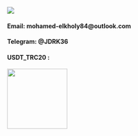 ![](contacts.jpg)

#### Email: mohamed-elkholy84@outlook.com

#### Telegram: @JDRK36

#### USDT_TRC20 :
![](qr.png){width=140}
